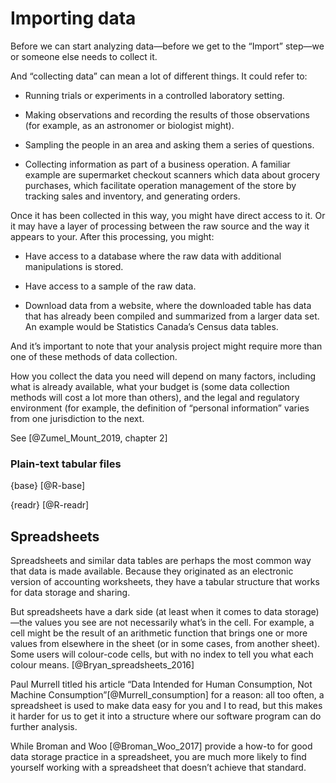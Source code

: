 # Importing data {#importing}

Before we can start analyzing data—before we get to the "Import" step—we or someone else needs to collect it. 

And "collecting data" can mean a lot of different things. It could refer to:

* Running trials or experiments in a controlled laboratory setting.

* Making observations and recording the results of those observations (for example, as an astronomer or biologist might).

* Sampling the people in an area and asking them a series of questions.

* Collecting information as part of a business operation. A familiar example are supermarket checkout scanners which data about grocery purchases, which facilitate operation management of the store by tracking sales and inventory, and generating orders.

Once it has been collected in this way, you might have direct access to it. Or it may have a layer of processing between the raw source and the way it appears to your. After this processing, you might:

* Have access to a database where the raw data with additional manipulations is stored.

* Have access to a sample of the raw data.

* Download data from a website, where the downloaded table has data that has already been compiled and summarized from a larger data set. An example would be Statistics Canada's Census data tables.



And it's important to note that your analysis project might require more than one of these methods of data collection.

How you collect the data you need will depend on many factors, including what is already available, what your budget is (some data collection methods will cost a lot more than others), and the legal and regulatory environment (for example, the definition of "personal information" varies from one jurisdiction to the next.


See [@Zumel_Mount_2019, chapter 2]


### Plain-text tabular files

{base} [@R-base]

{readr} [@R-readr]



## Spreadsheets

Spreadsheets and similar data tables are perhaps the most common way that data is made available. Because they originated as an electronic version of accounting worksheets, they have a tabular structure that works for data storage and sharing. 

But spreadsheets have a dark side (at least when it comes to data storage)—the values you see are not necessarily what's in the cell. For example, a cell might be the result of an arithmetic function that brings one or more values from elsewhere in the sheet (or in some cases, from another sheet). Some users will colour-code cells, but with no index to tell you what each colour means. [@Bryan_spreadsheets_2016]

Paul Murrell titled his article "Data Intended for Human Consumption, Not Machine Consumption"[@Murrell_consumption] for a reason: all too often, a spreadsheet is used to make data easy for you and I to read, but this makes it harder for us to get it into a structure where our software program can do further analysis.

While Broman and Woo [@Broman_Woo_2017] provide a how-to for good data storage practice in a spreadsheet, you are much more likely to find yourself working with a spreadsheet that doesn't achieve that standard. 

